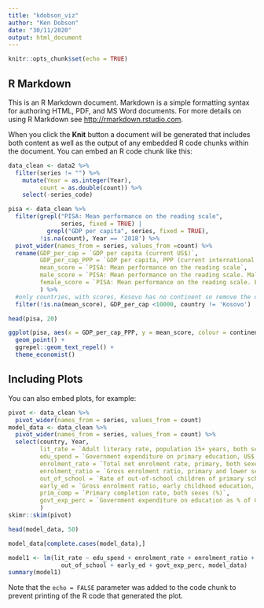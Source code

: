 ```yaml
---
title: "kdobson_viz"
author: "Ken Dobson"
date: "30/11/2020"
output: html_document
---
```


```r
knitr::opts_chunk$set(echo = TRUE)
```

## R Markdown

This is an R Markdown document. Markdown is a simple formatting syntax for authoring HTML, PDF, and MS Word documents. For more details on using R Markdown see <http://rmarkdown.rstudio.com>.

When you click the **Knit** button a document will be generated that includes both content as well as the output of any embedded R code chunks within the document. You can embed an R code chunk like this:

```r
data_clean <- data2 %>%
  filter(series != "") %>% 
    mutate(Year = as.integer(Year),
         count = as.double(count)) %>% 
    select(-series_code)

pisa <- data_clean %>% 
  filter(grepl("PISA: Mean performance on the reading scale", 
               series, fixed = TRUE) | 
           grepl("GDP per capita", series, fixed = TRUE), 
         !is.na(count), Year == '2018') %>% 
  pivot_wider(names_from = series, values_from =count) %>% 
  rename(GDP_per_cap = `GDP per capita (current US$)`,
         GDP_per_cap_PPP = `GDP per capita, PPP (current international $)`,
         mean_score = `PISA: Mean performance on the reading scale`,
         male_score = `PISA: Mean performance on the reading scale. Male`,
         female_score = `PISA: Mean performance on the reading scale. Female`
         ) %>% 
  #only countries, with scores, Kosovo has no continent so remove the data
  filter(!is.na(mean_score), GDP_per_cap <10000, country != 'Kosovo')

head(pisa, 20)

ggplot(pisa, aes(x = GDP_per_cap_PPP, y = mean_score, colour = continent, label = country)) + 
  geom_point() +
  ggrepel::geom_text_repel() +
  theme_economist()


```

## Including Plots

You can also embed plots, for example:

```r
pivot <- data_clean %>% 
  pivot_wider(names_from = series, values_from = count)
model_data <- data_clean %>% 
  pivot_wider(names_from = series, values_from = count) %>% 
  select(country, Year,
         lit_rate = `Adult literacy rate, population 15+ years, both sexes (%)`,
         edu_spend = `Government expenditure on primary education, US$ (millions)`,
         enrolment_rate = `Total net enrolment rate, primary, both sexes (%)`,
         enrolment_ratio = `Gross enrolment ratio, primary and lower secondary, both sexes (%)`,
         out_of_school = `Rate of out-of-school children of primary school age, both sexes (%)`,
         early_ed = `Gross enrolment ratio, early childhood education, both sexes (%)`,
         prim_comp = `Primary completion rate, both sexes (%)`,
         govt_exp_perc = `Government expenditure on education as % of GDP (%)`
         )
skimr::skim(pivot)

head(model_data, 50)

model_data[complete.cases(model_data),]

model1 <- lm(lit_rate ~ edu_spend + enrolment_rate + enrolment_ratio + 
               out_of_school + early_ed + govt_exp_perc, model_data)
summary(model1)
```

Note that the `echo = FALSE` parameter was added to the code chunk to prevent printing of the R code that generated the plot.
